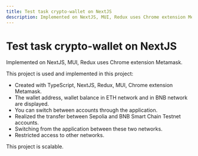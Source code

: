 ```yaml
---
title: Test task crypto-wallet on NextJS
description: Implemented on NextJS, MUI, Redux uses Chrome extension Metamask.
---
```


# Test task crypto-wallet on NextJS

Implemented on NextJS, MUI, Redux uses Chrome extension Metamask.

This project is used and implemented in this project:

- Created with TypeScript, NextJS, Redux, MUI, Chrome extension Metamask.
- The wallet address, wallet balance in ETH network and in BNB network are displayed.
- You can switch between accounts through the application.
- Realized the transfer between Sepolia and BNB Smart Chain Testnet accounts.
- Switching from the application between these two networks.
- Restricted access to other networks.

This project is scalable.